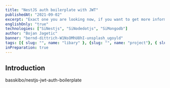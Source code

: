```yaml
---
title: "NestJS auth boilerplate with JWT"
publishedAt: "2021-09-02"
excerpt: "Exact one you are looking now, if you want to get more information about this website, please go ahead and checkout code"
englishOnly: "true"
technologies: ["SiNestjs", "SiNodedotjs", "SiMongodb"]
author: "Bojan Jagetic"
banner: "bernd-dittrich-W1NsOMhU8hI-unsplash_ugoyld"
tags: [{ slug: "", name: "libary" }, {slug: "", name: "project"}, { slug: "", name: "boilerplate"}]
inPreparation: true
---
```


## Introduction

<CloudinaryImage
   src='https://res.cloudinary.com/dr1sm5gnj/image/upload/v1662131616/igutech/dim-hou-BjD3KhnTIkg-unsplash_zoagnr.jpg'
   text='Content not available yet'
   alt='Content not available yet'
/>

<GithubCardRepository>basskibo/nestjs-jwt-auth-boilerplate</GithubCardRepository>
